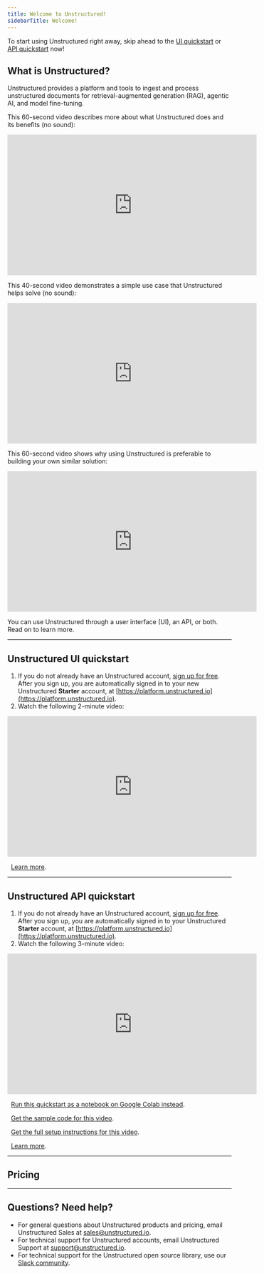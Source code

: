 ```yaml
---
title: Welcome to Unstructured!
sidebarTitle: Welcome!
---
```


<Tip>To start using Unstructured right away, skip ahead to the <Icon icon="desktop" /> [UI quickstart](#unstructured-ui-quickstart) or <Icon icon="rectangle-terminal" /> [API quickstart](#unstructured-api-quickstart) now!</Tip>

## What is Unstructured?

Unstructured provides a platform and tools to ingest and process unstructured documents for retrieval-augmented generation (RAG), agentic AI, and model fine-tuning.

This 60-second video describes more about what Unstructured does and its benefits (no sound):

<iframe
  width="560"
  height="315"
  src="https://www.youtube.com/embed/b2AcxJDXOLs"
  title="YouTube video player"
  frameborder="0"
  allow="accelerometer; autoplay; clipboard-write; encrypted-media; gyroscope; picture-in-picture"
  allowfullscreen
></iframe>

This 40-second video demonstrates a simple use case that Unstructured helps solve (no sound):

<iframe
  width="560"
  height="315"
  src="https://www.youtube.com/embed/E-tupjji22U"
  title="YouTube video player"
  frameborder="0"
  allow="accelerometer; autoplay; clipboard-write; encrypted-media; gyroscope; picture-in-picture"
  allowfullscreen
></iframe>

This 60-second video shows why using Unstructured is preferable to building your own similar solution:

<iframe
  width="560"
  height="315"
  src="https://www.youtube.com/embed/P9HzldV72ho"
  title="YouTube video player"
  frameborder="0"
  allow="accelerometer; autoplay; clipboard-write; encrypted-media; gyroscope; picture-in-picture"
  allowfullscreen
></iframe>

You can use Unstructured through a user interface (UI), an API, or both. Read on to learn more.

---

## <Icon icon="desktop" />    Unstructured UI quickstart

1. If you do not already have an Unstructured account, [sign up for free](https://unstructured.io/?modal=try-for-free).
   After you sign up, you are automatically signed in to your new Unstructured **Starter** account, at [https://platform.unstructured.io](https://platform.unstructured.io).
2. Watch the following 2-minute video:

<iframe
  width="560"
  height="315"
  src="https://www.youtube.com/embed/11Q2_5a-tZM"
  title="YouTube video player"
  frameborder="0"
  allow="accelerometer; autoplay; clipboard-write; encrypted-media; gyroscope; picture-in-picture"
  allowfullscreen
></iframe>

<Icon icon="person-chalkboard" />&nbsp;&nbsp;[Learn more](/ui/overview).

---

## <Icon icon="rectangle-terminal" />    Unstructured API quickstart

1. If you do not already have an Unstructured account, [sign up for free](https://unstructured.io/?modal=try-for-free). 
   After you sign up, you are automatically signed in to your Unstructured **Starter** account, at [https://platform.unstructured.io](https://platform.unstructured.io).
2. Watch the following 3-minute video:

<iframe
  width="560"
  height="315"
  src="https://www.youtube.com/embed/0EogKNU_BPU"
  title="YouTube video player"
  frameborder="0"
  allow="accelerometer; autoplay; clipboard-write; encrypted-media; gyroscope; picture-in-picture"
  allowfullscreen
></iframe>

<Icon icon="note-sticky" />&nbsp;&nbsp;[Run this quickstart as a notebook on Google Colab instead](https://colab.research.google.com/github/Unstructured-IO/notebooks/blob/main/notebooks/Unstructured_Partition_Endpoint_Quickstart.ipynb).

<Icon icon="code" />&nbsp;&nbsp;[Get the sample code for this video](/api-reference/partition/quickstart#sample-code).

<Icon icon="gear" />&nbsp;&nbsp;[Get the full setup instructions for this video](/api-reference/partition/quickstart).

<Icon icon="person-chalkboard" />&nbsp;&nbsp;[Learn more](/api-reference/overview).

---

## <Icon icon="money-check-dollar" />    Pricing


<Pricing />

---

## <Icon icon="question" />    Questions? Need help?

- For general questions about Unstructured products and pricing, email Unstructured Sales at [sales@unstructured.io](mailto:sales@unstructured.io).
- For technical support for Unstructured accounts, email Unstructured Support at [support@unstructured.io](mailto:support@unstructured.io).
- For technical support for the Unstructured open source library, use our [Slack community](https://short.unstructured.io/pzw05l7).
